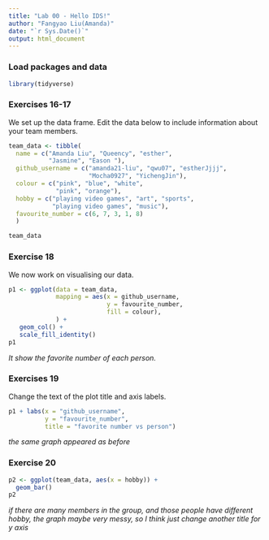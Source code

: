 ```yaml
---
title: "Lab 00 - Hello IDS!"
author: "Fangyao Liu(Amanda)"
date: "`r Sys.Date()`"
output: html_document
---
```


### Load packages and data

```r
library(tidyverse) 
```

### Exercises 16-17

We set up the data frame. Edit the data below to include information about your team members.

```r
team_data <- tibble(
  name = c("Amanda Liu", "Queency", "esther", 
           "Jasmine", "Eason "),
  github_username = c("amanda21-liu", "qwu07", "estherJjjj", 
                      "Mocha0927", "YichengJin"), 
  colour = c("pink", "blue", "white", 
             "pink", "orange"),
  hobby = c("playing video games", "art", "sports", 
            "playing video games", "music"),
  favourite_number = c(6, 7, 3, 1, 8)
  )

team_data
```

### Exercise 18

We now work on visualising our data. 

```r
p1 <- ggplot(data = team_data, 
             mapping = aes(x = github_username, 
                           y = favourite_number,
                           fill = colour), 
             ) +
   geom_col() +
   scale_fill_identity()
p1
```


*It show the favorite number of each person.*

### Exercises 19

Change the text of the plot title and axis labels.

```r
p1 + labs(x = "github_username", 
          y = "favourite_number",
          title = "favorite number vs person")
```

*the same graph appeared as before*

### Exercise 20

```r
p2 <- ggplot(team_data, aes(x = hobby)) +
  geom_bar()
p2
```

*if there are many members in the group, and those people have different hobby, the graph maybe very messy, so I think just change another title for y axis*

